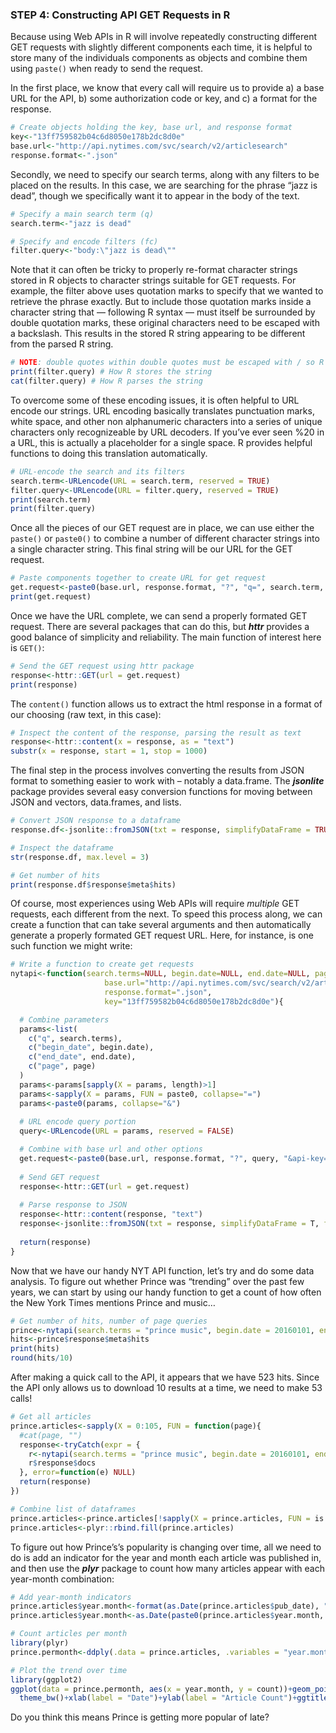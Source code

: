 ### STEP 4: Constructing API GET Requests in R

Because using Web APIs in R will involve repeatedly constructing different GET requests with slightly different components each time, it is helpful to store many of the individuals components as objects and combine them using ```paste()``` when ready to send the request.

In the first place, we know that every call will require us to provide a) a base URL for the API, b) some authorization code or key, and c) a format for the response.

```r
# Create objects holding the key, base url, and response format
key<-"13ff759582b04c6d8050e178b2dc8d0e"
base.url<-"http://api.nytimes.com/svc/search/v2/articlesearch"
response.format<-".json"
```

Secondly, we need to specify our search terms, along with any filters to be placed on the results.  In this case, we are searching for the phrase "jazz is dead", though we specifically want it to appear in the body of the text.
```r
# Specify a main search term (q)
search.term<-"jazz is dead"

# Specify and encode filters (fc)
filter.query<-"body:\"jazz is dead\"" 
```

Note that it can often be tricky to properly re-format character strings stored in R objects to character strings suitable for GET requests.  For example, the filter above uses quotation marks to specify that we wanted to retrieve the phrase exactly.  But to include those quotation marks inside a character string that --- following R syntax --- must itself be surrounded by double quotation marks, these original characters need to be escaped with a backslash.  This results in the stored R string appearing to be different from the parsed R string.     
```r
# NOTE: double quotes within double quotes must be escaped with / so R can parse the character string
print(filter.query) # How R stores the string
cat(filter.query) # How R parses the string
```

To overcome some of these encoding issues, it is often helpful to URL encode our strings.  URL encoding basically translates punctuation marks, white space, and other non alphanumeric characters into a series of unique characters only recognizeable by URL decoders.  If you've ever seen %20 in a URL, this is actually a placeholder for a single space.  R provides helpful functions to doing this translation automatically.  
```r
# URL-encode the search and its filters
search.term<-URLencode(URL = search.term, reserved = TRUE)
filter.query<-URLencode(URL = filter.query, reserved = TRUE)
print(search.term)
print(filter.query)
```

Once all the pieces of our GET request are in place, we can use either the ```paste()``` or ```paste0()``` to combine a number of different character strings into a single character string.  This final string will be our URL for the GET request.
```r
# Paste components together to create URL for get request
get.request<-paste0(base.url, response.format, "?", "q=", search.term, "&fq=", filter.query, "&api-key=", key)
print(get.request)
```

Once we have the URL complete, we can send a properly formated GET request.  There are several packages that can do this, but ***httr*** provides a good balance of simplicity and reliability.  The main function of interest here is ```GET()```:
```r
# Send the GET request using httr package
response<-httr::GET(url = get.request)
print(response)
```

The ```content()``` function allows us to extract the html response in a format of our choosing (raw text, in this case):
```r
# Inspect the content of the response, parsing the result as text
response<-httr::content(x = response, as = "text")
substr(x = response, start = 1, stop = 1000)
```

The final step in the process involves converting the results from JSON format to something easier to work with -- notably a data.frame.  The ***jsonlite*** package provides several easy conversion functions for moving between JSON and vectors, data.frames, and lists.
```r
# Convert JSON response to a dataframe
response.df<-jsonlite::fromJSON(txt = response, simplifyDataFrame = TRUE, flatten = TRUE)

# Inspect the dataframe
str(response.df, max.level = 3)

# Get number of hits
print(response.df$response$meta$hits)
```

Of course, most experiences using Web APIs will require *multiple* GET requests, each different from the next.  To speed this process along, we can create a function that can take several arguments and then automatically generate a properly formated GET request URL.  Here, for instance, is one such function we might write:
```r
# Write a function to create get requests
nytapi<-function(search.terms=NULL, begin.date=NULL, end.date=NULL, page=NULL,
                     base.url="http://api.nytimes.com/svc/search/v2/articlesearch",
                     response.format=".json",
                     key="13ff759582b04c6d8050e178b2dc8d0e"){

  # Combine parameters
  params<-list(
    c("q", search.terms),
    c("begin_date", begin.date),
    c("end_date", end.date),
    c("page", page)
  )
  params<-params[sapply(X = params, length)>1]
  params<-sapply(X = params, FUN = paste0, collapse="=")
  params<-paste0(params, collapse="&")
  
  # URL encode query portion
  query<-URLencode(URL = params, reserved = FALSE)

  # Combine with base url and other options
  get.request<-paste0(base.url, response.format, "?", query, "&api-key=", key)
  
  # Send GET request
  response<-httr::GET(url = get.request)
  
  # Parse response to JSON
  response<-httr::content(response, "text")  
  response<-jsonlite::fromJSON(txt = response, simplifyDataFrame = T, flatten = T)
  
  return(response)
}
```

Now that we have our handy NYT API function, let's try and do some data analysis.  To figure out whether Prince was "trending" over the past few years, we can start by using our handy function to get a count of how often the New York Times mentions Prince and music...
 
```r
# Get number of hits, number of page queries
prince<-nytapi(search.terms = "prince music", begin.date = 20160101, end.date = 20160101)
hits<-prince$response$meta$hits
print(hits)
round(hits/10)
```

After making a quick call to the API, it appears that we have 523 hits. Since the API only allows us to download 10 results at a time, we need to make 53 calls! 
```r
# Get all articles   
prince.articles<-sapply(X = 0:105, FUN = function(page){
  #cat(page, "")
  response<-tryCatch(expr = {
    r<-nytapi(search.terms = "prince music", begin.date = 20160101, end.date = 20160101, page = page)
    r$response$docs
  }, error=function(e) NULL)
  return(response)
})

# Combine list of dataframes
prince.articles<-prince.articles[!sapply(X = prince.articles, FUN = is.null)]
prince.articles<-plyr::rbind.fill(prince.articles)
```

To figure out how Prince's's popularity is changing over time, all we need to do is add an indicator for the year and month each article was published in, and then use the ***plyr*** package to count how many articles appear with each year-month combination:
```r
# Add year-month indicators
prince.articles$year.month<-format(as.Date(prince.articles$pub_date), "%Y-%m")
prince.articles$year.month<-as.Date(paste0(prince.articles$year.month, "-01"))

# Count articles per month
library(plyr)
prince.permonth<-ddply(.data = prince.articles, .variables = "year.month", summarize, count=length(year.month))

# Plot the trend over time
library(ggplot2)
ggplot(data = prince.permonth, aes(x = year.month, y = count))+geom_point()+geom_smooth(se=F)+
  theme_bw()+xlab(label = "Date")+ylab(label = "Article Count")+ggtitle(label = "Coverage of the Artist Prince")
```

Do you think this means Prince is getting more popular of late? 












